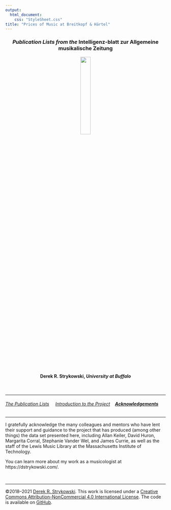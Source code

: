 ```yaml
---
output:
  html_document:
    css: "StyleSheet.css"
title: "Prices of Music at Breitkopf & Härtel"
---
```


<h3 style="text-align: center;">*Publication Lists from the* Intelligenz-blatt zur Allgemeine musikalische Zeitung</h3>

<p style="text-align: center;">![](divider.png){width=25%}</p>

<h4 style="text-align: center;">Derek R. Strykowski, *University at Buffalo*</h4>

&nbsp;  

<hr>

###### [The&nbsp;Publication&nbsp;Lists](index.rmd)&nbsp;&nbsp;&nbsp;&nbsp; [Introduction&nbsp;to&nbsp;the&nbsp;Project](Introduction.rmd)&nbsp;&nbsp;&nbsp;&nbsp;**[Acknowledgements](Acknowledgements.rmd)**

<hr>

I gratefully acknowledge the many colleagues and mentors who have lent their support and guidance to the project that has produced (among other things) the data set presented here, including Allan Keiler, David Huron, Margarita Corral, Stephanie Vander Wel, and James Currie, as well as the staff of the Lewis Music Library at the Massachusetts Institute of Technology.

You can learn more about my work as a musicologist at https://dstrykowski.com/.

&nbsp;

<hr>

©2018–2021 [Derek R. Strykowski](https://dstrykowski.com). This work is licensed under a [Creative Commons Attribution-NonCommercial 4.0 International License](http://creativecommons.org/licenses/by-nc/4.0/). The code is available on [GitHub](https://github.com/dstrykowski/pricesofmusic/).  
&nbsp;  
&nbsp;  
